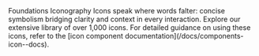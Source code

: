 
<Meta title="Foundations/Iconography" />

<Unstyled>
  <Subheading>Foundations</Subheading>
  <Heading type="article" level="1">
    Iconography
  </Heading>
  <Lead>
    Icons speak where words falter: concise symbolism bridging clarity and
    context in every interaction.
  </Lead>
  Explore our extensive library of over 1,000 icons. For detailed guidance on using
  these icons, refer to the [icon component documentation](/docs/components-icon--docs).
  <IconDisplay />
</Unstyled>
